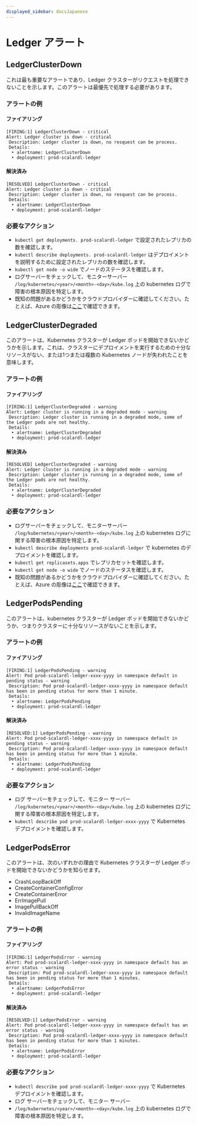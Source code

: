```yaml
---
displayed_sidebar: docsJapanese
---
```


# Ledger アラート


<TranslationBanner />

## LedgerClusterDown

これは最も重要なアラートであり、Ledger クラスターがリクエストを処理できないことを示します。このアラートは最優先で処理する必要があります。

### アラートの例

#### ファイアリング

```
[FIRING:1] LedgerClusterDown - critical
Alert: Ledger cluster is down - critical
 Description: Ledger cluster is down, no resquest can be process.
 Details:
  • alertname: LedgerClusterDown
  • deployment: prod-scalardl-ledger
```

#### 解決済み

```
[RESOLVED] LedgerClusterDown - critical
Alert: Ledger cluster is down - critical
 Description: Ledger cluster is down, no resquest can be process.
 Details:
  • alertname: LedgerClusterDown
  • deployment: prod-scalardl-ledger
```

### 必要なアクション

* `kubectl get deployments. prod-scalardl-ledger` で設定されたレプリカの数を確認します。
* `kubectl describe deployments. prod-scalardl-ledger` はデプロイメントを説明するために設定されたレプリカの数を確認します。
* `kubectl get node -o wide` でノードのステータスを確認します。
* ログサーバーをチェックして、モニターサーバー `/log/kubernetes/<year>/<month>-<day>/kube.log` 上の kubernetes ログで障害の根本原因を特定します。
* 既知の問題があるかどうかをクラウドプロバイダーに確認してください。たとえば、Azure の彫像は[ここ](https://status.azure.com/en-us/status)で確認できます。

## LedgerClusterDegraded

このアラートは、Kubernetes クラスターが Ledger ポッドを開始できないかどうかを示します。これは、クラスターにデプロイメントを実行するための十分なリソースがない、または1つまたは複数の Kubernetes ノードが失われたことを意味します。

### アラートの例

#### ファイアリング

```
[FIRING:1] LedgerClusterDegraded - warning
Alert: Ledger cluster is running in a degraded mode - warning
 Description: Ledger cluster is running in a degraded mode, some of the Ledger pods are not healthy.
 Details:
  • alertname: LedgerClusterDegraded
  • deployment: prod-scalardl-ledger
```

#### 解決済み

```
[RESOLVED] LedgerClusterDegraded - warning
Alert: Ledger cluster is running in a degraded mode - warning
 Description: Ledger cluster is running in a degraded mode, some of the Ledger pods are not healthy.
 Details:
  • alertname: LedgerClusterDegraded
  • deployment: prod-scalardl-ledger
```

### 必要なアクション

* ログサーバーをチェックして、モニターサーバー `/log/kubernetes/<year>/<month>-<day>/kube.log` 上の kubernetes ログに関する障害の根本原因を特定します。
* `kubectl describe deployments prod-scalardl-ledger` で kubernetes のデプロイメントを確認します。
* `kubectl get replicasets.apps` でレプリカセットを確認します。
* `kubectl get node -o wide` でノードのステータスを確認します。
* 既知の問題があるかどうかをクラウドプロバイダーに確認してください。たとえば、Azure の彫像は[ここ](https://status.azure.com/en-us/status)で確認できます。

## LedgerPodsPending

このアラートは、kubernetes クラスターが Ledger ポッドを開始できないかどうか、つまりクラスターに十分なリソースがないことを示します。

### アラートの例

#### ファイアリング

```
[FIRING:1] LedgerPodsPending - warning
Alert: Pod prod-scalardl-ledger-xxxx-yyyy in namespace default in pending status - warning
 Description: Pod prod-scalardl-ledger-xxxx-yyyy in namespace default has been in pending status for more than 1 minute.
 Details:
  • alertname: LedgerPodsPending
  • deployment: prod-scalardl-ledger
```

#### 解決済み

```
[RESOLVED:1] LedgerPodsPending - warning
Alert: Pod prod-scalardl-ledger-xxxx-yyyy in namespace default in pending status - warning
 Description: Pod prod-scalardl-ledger-xxxx-yyyy in namespace default has been in pending status for more than 1 minute.
 Details:
  • alertname: LedgerPodsPending
  • deployment: prod-scalardl-ledger
```

### 必要なアクション

* ログ サーバーをチェックして、モニター サーバー `/log/kubernetes/<year>/<month>-<day>/kube.log` 上の kubernetes ログに関する障害の根本原因を特定します。
* `kubectl describe pod prod-scalardl-ledger-xxxx-yyyy` で Kubernetes デプロイメントを確認します。

## LedgerPodsError

このアラートは、次のいずれかの理由で Kubernetes クラスターが Ledger ポッドを開始できないかどうかを知らせます。

* CrashLoopBackOff
* CreateContainerConfigError
* CreateContainerError
* ErrImagePull
* ImagePullBackOff
* InvalidImageName

### アラートの例

#### ファイアリング

```
[FIRING:1] LedgerPodsError - warning
Alert: Pod prod-scalardl-ledger-xxxx-yyyy in namespace default has an error status - warning
 Description: Pod prod-scalardl-ledger-xxxx-yyyy in namespace default has been in pending status for more than 1 minutes.
 Details:
  • alertname: LedgerPodsError
  • deployment: prod-scalardl-ledger
```

#### 解決済み

```
[RESOLVED:1] LedgerPodsError - warning
Alert: Pod prod-scalardl-ledger-xxxx-yyyy in namespace default has an error status - warning
 Description: Pod prod-scalardl-ledger-xxxx-yyyy in namespace default has been in pending status for more than 1 minutes.
 Details:
  • alertname: LedgerPodsError
  • deployment: prod-scalardl-ledger
```

### 必要なアクション

* `kubectl describe pod prod-scalardl-ledger-xxxx-yyyy` で Kubernetes デプロイメントを確認します。
* ログ サーバーをチェックして、モニター サーバー
* `/log/kubernetes/<year>/<month>-<day>/kube.log` 上の kubernetes ログで障害の根本原因を特定します。
